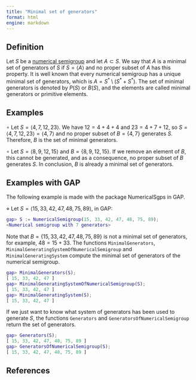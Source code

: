 ```yaml
---
title: "Minimal set of generators"
format: html
engine: markdown
---
```


## Definition

Let $S$ be a [numerical semigroup](Numerical-semigroup.qmd) and let $A \subset S$. We say that $A$ is a minimal set of generators of $S$ if $S = \langle A \rangle$ and no proper subset of $A$ has this property. It is well known that every numerical semigroup has a unique minimal set of generators, which is $A = S^* \setminus (S^* + S^*)$. The set of minimal generators is denoted by $P(S)$ or $B(S)$, and the elements are called minimal generators or primitive elements.

## Examples

$\circ$ Let $S = \langle 4, 7, 12, 23 \rangle$. We have $12 = 4 + 4 + 4$ and $23 = 4 + 7 + 12$, so $S = \langle 4, 7, 12, 23 \rangle = \langle 4, 7 \rangle$ and no proper subset of $B = \{4,7\}$ generates $S$. Therefore, $B$ is the set of minimal generators.

$\circ$ Let $S = \langle 8, 9, 12, 15 \rangle$ and $B = \{8, 9, 12, 15\}$. If we remove an element of $B$, this cannot be generated, and as a consequence, no proper subset of $B$ generates $S$. In conclusion, $B$ is already a minimal set of generators.

## Examples with GAP

The following example is made with the package NumericalSgps in GAP.

$\diamond$ Let $S = \langle 15, 33, 42, 47, 48, 75, 89 \rangle$, in GAP:

``` gap
gap> S := NumericalSemigroup(15, 33, 42, 47, 48, 75, 89);
<Numerical semigroup with 7 generators>
```

Note that $B = \{15, 33, 42, 47, 48, 75, 89\}$ is not a minimal set of generators, for example, $48 = 15 + 33$. The functions `MinimalGenerators`, `MinimalGeneratingSystemOfNumericalSemigroup` and `MinimalGeneratingSystem` compute the minimal set of generators of the numerical semigroup.

``` gap
gap> MinimalGenerators(S);
[ 15, 33, 42, 47 ]
gap> MinimalGeneratingSystemOfNumericalSemigroup(S);
[ 15, 33, 42, 47 ]
gap> MinimalGeneratingSystem(S);
[ 15, 33, 42, 47 ]
```

If we just want to know what system of generators has been used to generate $S$, the functions `Generators` and `GeneratorsOfNumericalSemigroup` return the set of generators.

``` gap
gap> Generators(S);
[ 15, 33, 42, 47, 48, 75, 89 ]
gap> GeneratorsOfNumericalSemigroup(S);
[ 15, 33, 42, 47, 48, 75, 89 ]
```

## References
